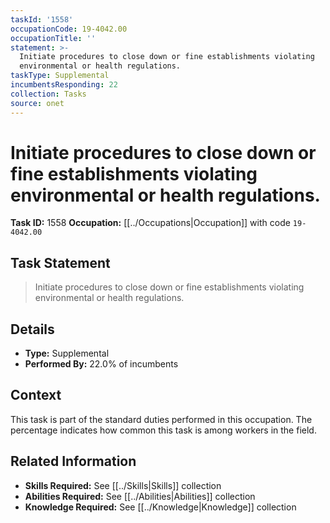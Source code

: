 ```yaml
---
taskId: '1558'
occupationCode: 19-4042.00
occupationTitle: ''
statement: >-
  Initiate procedures to close down or fine establishments violating
  environmental or health regulations.
taskType: Supplemental
incumbentsResponding: 22
collection: Tasks
source: onet
---
```

# Initiate procedures to close down or fine establishments violating environmental or health regulations.

**Task ID:** 1558
**Occupation:** [[../Occupations|Occupation]] with code `19-4042.00`

## Task Statement

> Initiate procedures to close down or fine establishments violating environmental or health regulations.

## Details

- **Type:** Supplemental
- **Performed By:** 22.0% of incumbents

## Context

This task is part of the standard duties performed in this occupation. The percentage indicates how common this task is among workers in the field.

## Related Information

- **Skills Required:** See [[../Skills|Skills]] collection
- **Abilities Required:** See [[../Abilities|Abilities]] collection
- **Knowledge Required:** See [[../Knowledge|Knowledge]] collection
